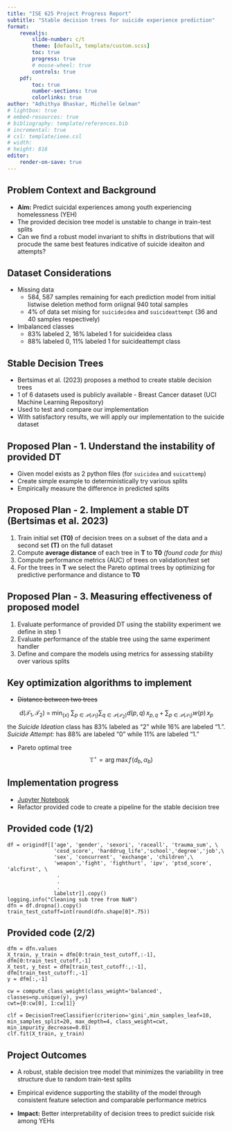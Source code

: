```yaml
---
title: "ISE 625 Project Progress Report"
subtitle: "Stable decision trees for suicide experience prediction"
format: 
    revealjs:
        slide-number: c/t
        theme: [default, template/custom.scss]
        toc: true
        progress: true
        # mouse-wheel: true
        controls: true
    pdf:
        toc: true
        number-sections: true
        colorlinks: true
author: "Adhithya Bhaskar, Michelle Gelman"
# lightbox: true
# embed-resources: true
# bibliography: template/references.bib
# incremental: true
# csl: template/ieee.csl
# width: 
# height: 816
editor:
    render-on-save: true
---
```


## Problem Context and Background
- **Aim:** Predict suicidal experiences among youth experiencing homelessness (YEH)
- The provided decision tree model is unstable to change in train-test splits
- Can we find a robust model invariant to shifts in distributions that will procude the same best features indicative of suicide ideaiton and attempts?

## Dataset Considerations
- Missing data
    - 584, 587 samples remaining for each prediction model from initial listwise deletion method form oriignal 940 total samples
    - 4% of data set mising for `suicideidea` and `suicideattempt` (36 and 40 samples respectively)
- Imbalanced classes
    - 83% labeled 2, 16% labeled 1 for suicideidea class
    - 88% labeled 0, 11% labeled 1 for suicideattempt class 


## Stable Decision Trees
- Bertsimas et al. (2023) proposes a method to create stable decision trees
- 1 of 6 datasets used is publicly available - Breast Cancer dataset (UCI Machine Learning Repository)
- Used to test and compare our implementation
- With satisfactory results, we will apply our implementation to the suicide dataset

## Proposed Plan - [1. Understand the instability of provided DT]{.highlighted}
- Given model exists as 2 python files (for `suicidea` and `suicattemp`)
- Create simple example to deterministically try various splits
- Empirically measure the difference in predicted splits

## Proposed Plan - [2. Implement a stable DT (Bertsimas et al. 2023)]{.highlighted}
1. Train initial set **(T0)** of decision trees on a subset of the data and a second set **(T)** on the full dataset
3. Compute **average distance** of each tree in **T** to **T0** *(found code for this)*
4. Compute performance metrics (AUC) of trees on validation/test set
5. For the trees in **T** we select the Pareto optimal trees by optimizing for predictive performance and distance to **T0**

## Proposed Plan - [3. Measuring effectiveness of proposed model]{.highlighted}
1. Evaluate performance of provided DT using the stability experiment we define in step 1
2. Evaluate performance of the stable tree using the same experiment handler
3. Define and compare the models using metrics for assessing stability over various splits 

## Key optimization algorithms to implement
- ~~Distance between two trees~~

$$
d\bigl(\mathcal{T}_{1}, \mathcal{T}_{2}\bigr) 
\;=\;\min_{\{x\}}\;
\sum_{p\in\mathcal{P}(\mathcal{T}_{1})}\sum_{q\in\mathcal{P}(\mathcal{T}_{2})} d(p,q)\, x_{p,q}
\;+\;\sum_{p\in\mathcal{P}(\mathcal{T}_{1})} w(p)\, x_{p}
$$ the *Suicide Ideation* class has  83%  labeled as “2” while 16% are labeled “1.”. *Suicide Attempt:* has  88% are labeled “0” while 11% are labeled “1.”

- Pareto optimal tree
$$\mathbb{T}^{\star}=\arg\!\mathrm{max}\,f\!\left(d_{b},\alpha_{b}\right)\!$$

## Implementation progress

- [Jupyter Notebook](http://localhost:6570/)
- Refactor provided code to create a pipeline for the stable decision tree

## Provided code (1/2)

```.python
df = origindf[['age', 'gender', 'sexori', 'raceall', 'trauma_sum', \
               'cesd_score', 'harddrug_life','school','degree','job',\
               'sex', 'concurrent', 'exchange', 'children',\
               'weapon','fight', 'fighthurt', 'ipv', 'ptsd_score', 'alcfirst', \
                .
                .
                .
               labelstr]].copy()
logging.info("Cleaning sub tree from NaN")
dfn = df.dropna().copy()
train_test_cutoff=int(round(dfn.shape[0]*.75))
```

## Provided code (2/2)
```.python
dfm = dfn.values
X_train, y_train = dfm[0:train_test_cutoff,:-1], dfm[0:train_test_cutoff,-1]
X_test, y_test = dfm[train_test_cutoff:,:-1], dfm[train_test_cutoff:,-1]
y = dfm[:,-1]

cw = compute_class_weight(class_weight='balanced', classes=np.unique(y), y=y)
cwt={0:cw[0], 1:cw[1]}

clf = DecisionTreeClassifier(criterion='gini',min_samples_leaf=10, min_samples_split=20, max_depth=4, class_weight=cwt, min_impurity_decrease=0.01)
clf.fit(X_train, y_train)
```

## Project Outcomes
- A robust, stable decision tree model that minimizes the variability in tree structure due to random train-test splits
- Empirical evidence supporting the stability of the model through consistent feature selection and comparable performance metrics

- **Impact:** Better interpretability of decision trees to predict suicide risk among YEHs

<!-- The project proposal and presentation will be evaluated based on the following criteria:
    Relevance to class topic
    Clarity of the project proposal (1 page) and presentation.
    Feasibility of the proposed work based on data availability and proposed plan for solving the problem.
    Potential for social impact. -->

<!-- ### Proposal Outline
## 1. Problem Context and Background
## 2. Pre-processing Data

- Dataset Considerations
- Compare/contrast old pre-processing steps with new proposal

## 3. Data Analysis      
- Criteria for Ideal deal dataset
- Defining Stability
- Defining Generalizability
- Defining Fairness
## 3. Model Background
- Literature Review
- Hyperparameter Considerations
- Mathematical Formulation
## 1. Implementation
-  Defining Tree Pipeline  
- Mathematical Details
## 4. Training ML Model
## 5. Testing and Results 
## 6. Discussion 
## 7. Future Work -->
<!-- https://quarto.org/docs/presentations/ -->
